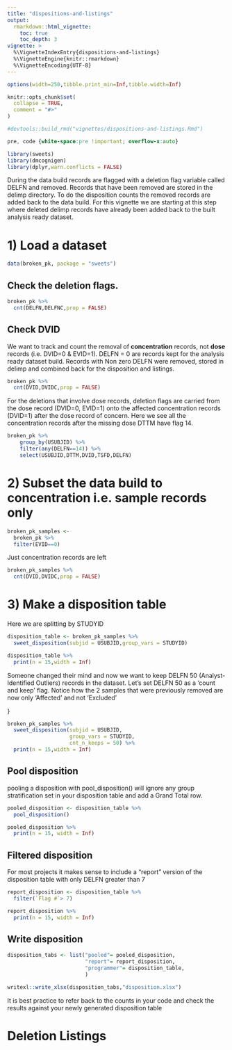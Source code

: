 ```yaml
---
title: "dispositions-and-listings"
output: 
  rmarkdown::html_vignette:
    toc: true
    toc_depth: 3
vignette: >
  %\VignetteIndexEntry{dispositions-and-listings}
  %\VignetteEngine{knitr::rmarkdown}
  %\VignetteEncoding{UTF-8}
---
```


```r
options(width=250,tibble.print_min=Inf,tibble.width=Inf)

knitr::opts_chunk$set( 
  collapse = TRUE,
  comment = "#>"
)

#devtools::build_rmd("vignettes/dispositions-and-listings.Rmd") 
```

```css
pre, code {white-space:pre !important; overflow-x:auto}
```

```r
library(sweets)
library(dmcognigen)
library(dplyr,warn.conflicts = FALSE)

```

::: {.callout-note}
During the data build records are flagged with a deletion flag variable called DELFN and removed. Records that have been removed are stored in the delimp directory. To do the disposition counts the removed records are added back to the data build. For this vignette we are starting at this step where deleted delimp records have already been added back to the built analysis ready dataset.
:::

# 1) Load a dataset

```r
data(broken_pk, package = "sweets")
```

## Check the deletion flags.

```r

broken_pk %>%
  cnt(DELFN,DELFNC,prop = FALSE)
```

## Check DVID

We want to track and count the removal of **concentration** records, not **dose** records (i.e. DVID=0 & EVID=1). DELFN = 0 are records kept for the analysis ready dataset build. Records with Non zero DELFN were removed, stored in delimp and combined back for the disposition and listings.

```r

broken_pk %>%
  cnt(DVID,DVIDC,prop = FALSE)

```

For the deletions that involve dose records, deletion flags are carried from the dose record (DVID=0, EVID=1) onto the affected concentration records (DVID=1) after the dose record of concern. Here we see all the concentration records after the missing dose DTTM have flag 14.

```r

broken_pk %>%
    group_by(USUBJID) %>%
    filter(any(DELFN==14)) %>%
    select(USUBJID,DTTM,DVID,TSFD,DELFN)

```

# 2) Subset the data build to concentration i.e. sample records only

```r

broken_pk_samples <- 
  broken_pk %>%
  filter(EVID==0)

```

Just concentration records are left

```r
broken_pk_samples %>%
  cnt(DVID,DVIDC,prop = FALSE)
```

# 3) Make a disposition table

Here we are splitting by STUDYID

```r

disposition_table <- broken_pk_samples %>%
  sweet_disposition(subjid = USUBJID,group_vars = STUDYID) 

disposition_table %>%
  print(n = 15,width = Inf)


```

Someone changed their mind and now we want to keep DELFN 50 (Analyst-Identified Outliers) records in the dataset. Let's set DELFN 50 as a 'count and keep' flag. Notice how the 2 samples that were previously removed are now only 'Affected' and not 'Excluded'

}
```r

broken_pk_samples %>%
  sweet_disposition(subjid = USUBJID,
                    group_vars = STUDYID,
                    cnt_n_keeps = 50) %>%
  print(n = 15,width = Inf)

```

## Pool disposition
pooling a disposition with pool_disposition() will ignore any group stratification set in your disposition table and add a Grand Total row. 
```r

pooled_disposition <- disposition_table %>%
  pool_disposition() 

pooled_disposition %>%
  print(n = 15, width = Inf)


```

## Filtered disposition
For most projects it makes sense to include a "report" version of the disposition table with only DELFN greater than 7
```r

report_disposition <- disposition_table %>%
  filter(`Flag #`> 7) 

report_disposition %>%
  print(n = 15, width = Inf)

```

## Write disposition

```r

disposition_tabs <- list("pooled"= pooled_disposition,
                         "report"= report_disposition,
                         "programmer"= disposition_table,
                         )

writexl::write_xlsx(disposition_tabs,"disposition.xlsx")

```


:::{.callout-warning}
It is best practice to refer back to the counts in your code and check 
the results against your newly generated disposition table
:::

# Deletion Listings
